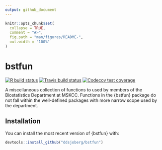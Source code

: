 ```yaml
---
output: github_document
---
```


<!-- README.md is generated from README.Rmd. Please edit that file -->

```r
knitr::opts_chunk$set(
  collapse = TRUE,
  comment = "#>",
  fig.path = "man/figures/README-",
  out.width = "100%"
)
```

# bstfun

<!-- badges: start -->
[![R build status](https://github.com/ddsjoberg/bstfun/workflows/R-CMD-check/badge.svg)](https://github.com/ddsjoberg/bstfun/actions)
[![Travis build status](https://travis-ci.com/ddsjoberg/bstfun.svg?branch=master)](https://travis-ci.com/ddsjoberg/bstfun)
[![Codecov test coverage](https://codecov.io/gh/ddsjoberg/bstfun/branch/master/graph/badge.svg)](https://codecov.io/gh/ddsjoberg/bstfun?branch=master)
<!-- badges: end -->

A miscellaneous collection of functions to used by members of the Biostatistics Department at MSKCC. Functions in the {bstfun} package do not fall within the well-defined packages with more narrow scope used by the department. 

## Installation

You can install the most recent version of {bstfun} with:

``` r
devtools::install_github("ddsjoberg/bstfun")
```
